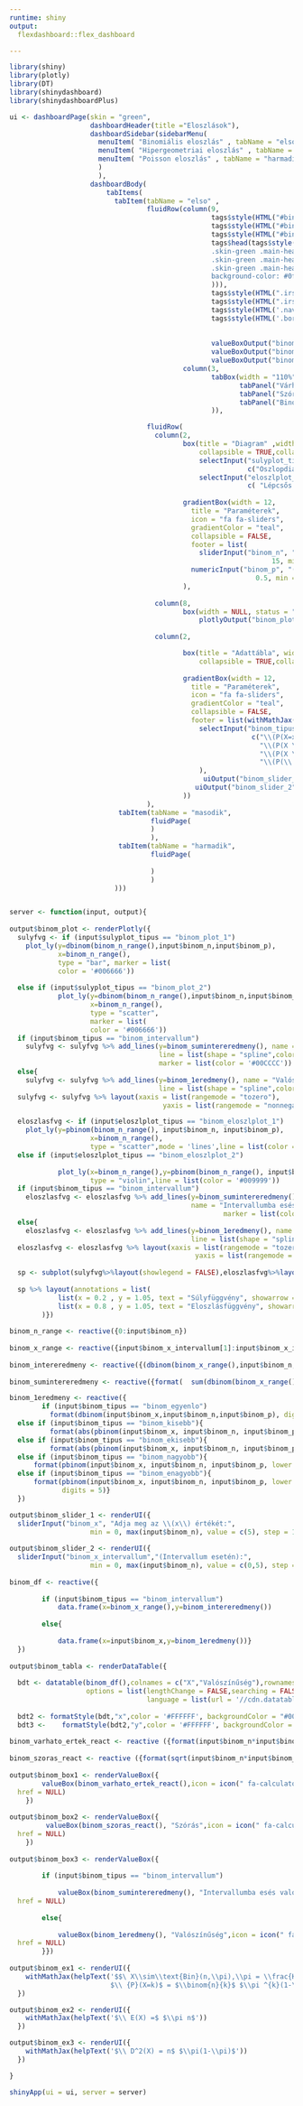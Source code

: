 ---
runtime: shiny
output:
  flexdashboard::flex_dashboard

---



```{r setup1, include=FALSE}

library(shiny)
library(plotly)
library(DT)
library(shinydashboard)
library(shinydashboardPlus)

```




```{r diszkret}


ui <- dashboardPage(skin = "green",
                    dashboardHeader(title ="Eloszlások"),
                    dashboardSidebar(sidebarMenu(
                      menuItem( "Binomiális eloszlás" , tabName = "elso", icon = icon("chart-bar")),
                      menuItem( "Hipergeometriai eloszlás" , tabName = "masodik", icon = icon("chart-bar")),
                      menuItem( "Poisson eloszlás" , tabName = "harmadik", icon = icon("chart-bar"))
                      )
                      ),
                    dashboardBody(
                        tabItems(
                          tabItem(tabName = "elso" ,
                                  fluidRow(column(9,
                                                  tags$style(HTML("#binom_box1 .inner {background:   	#006666}")),
                                                  tags$style(HTML("#binom_box2 .inner {background:   	#009999}")),
                                                  tags$style(HTML("#binom_box3 .inner {background:   	#00CCCC}")),
                                                  tags$head(tags$style(HTML('.skin-green .main-header .logo {background-color: #0f7864}
                                                  .skin-green .main-header .logo:hover {background-color: #0f7864}
                                                  .skin-green .main-header .navbar {background-color: #18bc9c}
                                                  .skin-green .main-header .navbar .sidebar-toggle:hover{
                                                  background-color: #0f7864}'
                                                  ))),
                                                  tags$style(HTML(".irs-bar, .irs-bar-edge {background:   	#18bc9c}")),
                                                  tags$style(HTML(".irs-single,.irs-from,.irs-to {background:   	 	#008080}")),
                                                  tags$style(HTML('.nav-tabs-custom .nav-tabs li.active {border-top-color:#00CCCC;}"')),
                                                  tags$style(HTML('.border-radius-none , .bg-teal-gradient .box-header {background: #0f7864}')),
        
                                                  
                                                  valueBoxOutput("binom_box1"),
                                                  valueBoxOutput("binom_box2"),
                                                  valueBoxOutput("binom_box3")),
                                           column(3,
                                                  tabBox(width = "110%",side="right",
                                                         tabPanel("Várható érték",uiOutput('binom_ex2')),
                                                         tabPanel("Szórás",uiOutput('binom_ex3')),
                                                         tabPanel("Binomiális eloszlás", uiOutput('binom_ex1')))
                                                  )),

                                  fluidRow(
                                    column(2,
                                           box(title = "Diagram" ,width = NULL,solidHeader = TRUE,
                                               collapsible = TRUE,collapsed=TRUE, status = "success",
                                               selectInput("sulyplot_tipus","Súlyfüggvény ábra típusának megváltoztatása:",
                                                           c("Oszlopdiagram"="binom_plot_1", "Pontdiagram"="binom_plot_2" )),
                                               selectInput("eloszlplot_tipus","Eloszlásfüggvény ábra típusának megváltoztatása:",
                                                           c( "Lépcsős diagram"="binom_eloszlplot_2", "Vonaldiagram"="binom_eloszlplot_1" ))),
                                          
                                           gradientBox(width = 12,
                                             title = "Paraméterek",
                                             icon = "fa fa-sliders",
                                             gradientColor = "teal", 
                                             collapsible = FALSE,
                                             footer = list(
                                               sliderInput("binom_n", "(\\(n\\)) Adja meg a minta elemszámát:",
                                                                 15, min = 1, max = 100, step = 1),
                                             numericInput("binom_p", "(\\(p\\)) Adja meg a siker valószínűségét:", 
                                                             0.5, min = 0, max = 1, step =0.001)))
                                           ),
                                    
                                    column(8,
                                           box(width = NULL, status = "success",
                                               plotlyOutput("binom_plot"))),
                                    
                                    column(2,

                                           box(title = "Adattábla", width = NULL, solidHeader = TRUE, status = "success",
                                               collapsible = TRUE,collapsed=TRUE, DT::dataTableOutput("binom_tabla")),
                                           
                                           gradientBox(width = 12,
                                             title = "Paraméterek",
                                             icon = "fa fa-sliders",
                                             gradientColor = "teal", 
                                             collapsible = FALSE,
                                             footer = list(withMathJax(
                                               selectInput("binom_tipus","Adja meg a valószínűségi típust:",
                                                            c("\\(P(X=x)\\)"="binom_egyenlo", "\\(P(X<x)\\)"="binom_kisebb",
                                                              "\\(P(X \\leq x)\\)"="binom_ekisebb","\\(P(X>x)\\)" = "binom_nagyobb",
                                                              "\\(P(X \\geq x)\\)" = "binom_enagyobb",
                                                              "\\(P(\\ X_1 \\leq x  \\leq \\ X_2)\\)"="binom_intervallum" ))
                                               ),
                                                uiOutput("binom_slider_1",inline = T),
                                              uiOutput("binom_slider_2",inline = T))),
                                           ))
                                  ),
                           tabItem(tabName = "masodik",
                                   fluidPage(
                                   )
                                   ),
                           tabItem(tabName = "harmadik",
                                   fluidPage(
                                     
                                   )
                                   )
                          )))


server <- function(input, output){
    
output$binom_plot <- renderPlotly({
  sulyfvg <- if (input$sulyplot_tipus == "binom_plot_1")
    plot_ly(y=dbinom(binom_n_range(),input$binom_n,input$binom_p),
            x=binom_n_range(),
            type = "bar", marker = list(
            color = '#006666'))
  
  else if (input$sulyplot_tipus == "binom_plot_2")
            plot_ly(y=dbinom(binom_n_range(),input$binom_n,input$binom_p),
                    x=binom_n_range(),
                    type = "scatter",
                    marker = list(
                    color = '#006666'))
  if (input$binom_tipus == "binom_intervallum")
    sulyfvg <- sulyfvg %>% add_lines(y=binom_sumintereredmeny(), name = "Intervallumba esés valószínűsége", 
                                     line = list(shape = "spline",color = '#00CCCC'),
                                     marker = list(color = '#00CCCC'))
  else{
    sulyfvg <- sulyfvg %>% add_lines(y=binom_1eredmeny(), name = "Valószínűség",
                                     line = list(shape = "spline",color = '#00CCCC'),marker = list(color = '#00CCCC'))}
  sulyfvg <- sulyfvg %>% layout(xaxis = list(rangemode = "tozero"),
                                      yaxis = list(rangemode = "nonnegative"))

  eloszlasfvg <- if (input$eloszlplot_tipus == "binom_eloszlplot_1")
    plot_ly(y=pbinom(binom_n_range(), input$binom_n, input$binom_p),
                    x=binom_n_range(),
                    type = "scatter",mode = 'lines',line = list(color = '#009999'))
  else if (input$eloszlplot_tipus == "binom_eloszlplot_2")
            
            plot_ly(x=binom_n_range(),y=pbinom(binom_n_range(), input$binom_n, input$binom_p),
                    type = "violin",line = list(color = '#009999'))
  if (input$binom_tipus == "binom_intervallum")
    eloszlasfvg <- eloszlasfvg %>% add_lines(y=binom_sumintereredmeny(), 
                                             name = "Intervallumba esés valószínűsége", line = list(shape = "spline",color = '#00CCCC'),
                                                     marker = list(color = '#00CCCC'))
  else{
    eloszlasfvg <- eloszlasfvg %>% add_lines(y=binom_1eredmeny(), name = "Valószínűség",
                                             line = list(shape = "spline",color = '#00CCCC'),marker = list(color = '#00CCCCC'))}
  eloszlasfvg <- eloszlasfvg %>% layout(xaxis = list(rangemode = "tozero"),
                                              yaxis = list(rangemode = "nonnegative"))
  
  sp <- subplot(sulyfvg%>%layout(showlegend = FALSE),eloszlasfvg%>%layout(showlegend = FALSE))
  
  sp %>% layout(annotations = list(
            list(x = 0.2 , y = 1.05, text = "Súlyfüggvény", showarrow = F, xref='paper', yref='paper'),
            list(x = 0.8 , y = 1.05, text = "Eloszlásfüggvény", showarrow = F, xref='paper', yref='paper'))
        )})
    
binom_n_range <- reactive({0:input$binom_n})
    
binom_x_range <- reactive({input$binom_x_intervallum[1]:input$binom_x_intervallum[2]})
    
binom_intereredmeny <- reactive({(dbinom(binom_x_range(),input$binom_n,input$binom_p))})   
    
binom_sumintereredmeny <- reactive({format(  sum(dbinom(binom_x_range(),input$binom_n,input$binom_p)), digits = 5 )})

binom_1eredmeny <- reactive({
        if (input$binom_tipus == "binom_egyenlo")
          format(dbinom(input$binom_x,input$binom_n,input$binom_p), digits = 5)
  else if (input$binom_tipus == "binom_kisebb"){
          format(abs(pbinom(input$binom_x, input$binom_n, input$binom_p, lower.tail = FALSE)+dbinom(input$binom_x,input$binom_n,input$binom_p)-1), digits = 5)}
  else if (input$binom_tipus == "binom_ekisebb"){
          format(abs(pbinom(input$binom_x, input$binom_n, input$binom_p, lower = FALSE)-1), digits = 5)}
  else if (input$binom_tipus == "binom_nagyobb"){
      format(pbinom(input$binom_x, input$binom_n, input$binom_p, lower.tail = FALSE), digits = 5)}
  else if (input$binom_tipus == "binom_enagyobb"){
      format(pbinom(input$binom_x, input$binom_n, input$binom_p, lower.tail = FALSE)+dbinom(input$binom_x,input$binom_n,input$binom_p),
             digits = 5)}
  })

output$binom_slider_1 <- renderUI({
  sliderInput("binom_x", "Adja meg az \\(x\\) értékét:", 
                    min = 0, max(input$binom_n), value = c(5), step = 1)})  
    
output$binom_slider_2 <- renderUI({
  sliderInput("binom_x_intervallum","(Intervallum esetén):",
                    min = 0, max(input$binom_n), value = c(0,5), step = 1)})
    
binom_df <- reactive({ 
        
        if (input$binom_tipus == "binom_intervallum")
            data.frame(x=binom_x_range(),y=binom_intereredmeny())
        
        else{
            
            data.frame(x=input$binom_x,y=binom_1eredmeny())}
  })  
    
output$binom_tabla <- renderDataTable({
  
  bdt <- datatable(binom_df(),colnames = c("X","Valószínűség"),rownames = FALSE,
                   options = list(lengthChange = FALSE,searching = FALSE,info = FALSE,
                                  language = list(url = '//cdn.datatables.net/plug-ins/1.10.11/i18n/Hungarian.json'), pageLength = 2))
  
  bdt2 <- formatStyle(bdt,"x",color = '#FFFFFF', backgroundColor = "#006666", fontWeight = 'bold')
  bdt3 <-    formatStyle(bdt2,"y",color = '#FFFFFF', backgroundColor = "#009999", fontWeight = 'bold')})
    
binom_varhato_ertek_react <- reactive ({format(input$binom_n*input$binom_p, digits = 5)})
    
binom_szoras_react <- reactive ({format(sqrt(input$binom_n*input$binom_p*(1 - input$binom_p)), digits= 5)})
    
output$binom_box1 <- renderValueBox({
        valueBox(binom_varhato_ertek_react(),icon = icon(" fa-calculator"), "Várható érték", color = "aqua", 
  href = NULL)
    })
    
output$binom_box2 <- renderValueBox({  
         valueBox(binom_szoras_react(), "Szórás",icon = icon(" fa-calculator"), color = "aqua",
  href = NULL)
    })
    
output$binom_box3 <- renderValueBox({
        
        if (input$binom_tipus == "binom_intervallum")
            
            valueBox(binom_sumintereredmeny(), "Intervallumba esés valószínűsége",icon = icon(" fa-calculator"), color = "aqua",
  href = NULL)
        
        else{
            
            valueBox(binom_1eredmeny(), "Valószínűség",icon = icon(" fa-calculator"), color = "aqua", 
  href = NULL)
        }})
    
output$binom_ex1 <- renderUI({
    withMathJax(helpText('$$\ X\\sim\\text{Bin}(n,\\pi),\\pi = \\frac{K}{N}$$
                         $\\ {P}(X=k)$ = $\\binom{n}{k}$ $\\pi ^{k}(1-\\pi)^{n-k}$'))
  })

output$binom_ex2 <- renderUI({
    withMathJax(helpText('$\\ E(X) =$ $\\pi n$'))
  })

output$binom_ex3 <- renderUI({
    withMathJax(helpText('$\\ D^2(X) = n$ $\\pi(1-\\pi)$'))
  })

}

shinyApp(ui = ui, server = server)
```

